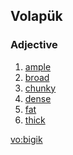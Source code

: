 ==Volapük==

===Adjective===
{{head|vo|adjective}}

# [[ample]] 
# [[broad]] 
# [[chunky]] 
# [[dense]] 
# [[fat]] 
# [[thick]]

[[vo:bigik]]